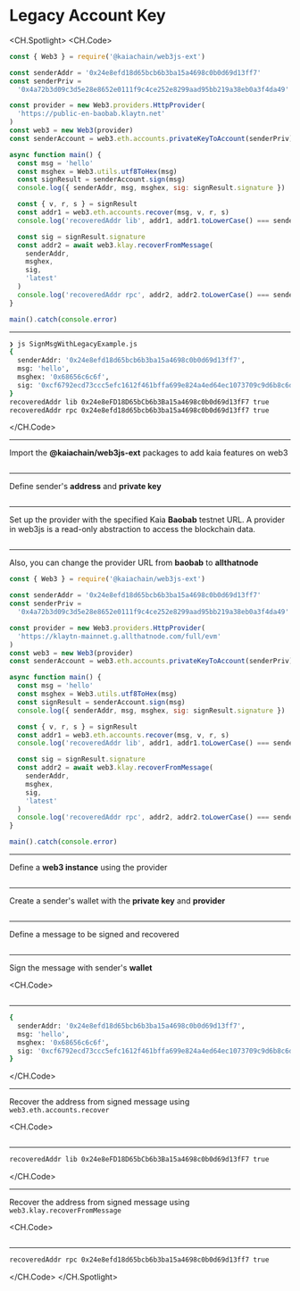 # Legacy Account Key

<CH.Spotlight>
<CH.Code>

```js SignMsgWithLegacyExample.js
const { Web3 } = require('@kaiachain/web3js-ext')

const senderAddr = '0x24e8efd18d65bcb6b3ba15a4698c0b0d69d13ff7'
const senderPriv =
  '0x4a72b3d09c3d5e28e8652e0111f9c4ce252e8299aad95bb219a38eb0a3f4da49'

const provider = new Web3.providers.HttpProvider(
  'https://public-en-baobab.klaytn.net'
)
const web3 = new Web3(provider)
const senderAccount = web3.eth.accounts.privateKeyToAccount(senderPriv)

async function main() {
  const msg = 'hello'
  const msghex = Web3.utils.utf8ToHex(msg)
  const signResult = senderAccount.sign(msg)
  console.log({ senderAddr, msg, msghex, sig: signResult.signature })

  const { v, r, s } = signResult
  const addr1 = web3.eth.accounts.recover(msg, v, r, s)
  console.log('recoveredAddr lib', addr1, addr1.toLowerCase() === senderAddr)

  const sig = signResult.signature
  const addr2 = await web3.klay.recoverFromMessage(
    senderAddr,
    msghex,
    sig,
    'latest'
  )
  console.log('recoveredAddr rpc', addr2, addr2.toLowerCase() === senderAddr)
}

main().catch(console.error)
```

---

```zsh output
❯ js SignMsgWithLegacyExample.js
{
  senderAddr: '0x24e8efd18d65bcb6b3ba15a4698c0b0d69d13ff7',
  msg: 'hello',
  msghex: '0x68656c6c6f',
  sig: '0xcf6792ecd73ccc5efc1612f461bffa699e824a4ed64ec1073709c9d6b8c6daf608060326371544811e2015398f7e48ad839e1f3c551e8cb7c3c82f10d226bd671b'
}
recoveredAddr lib 0x24e8eFD18D65bCb6b3Ba15a4698c0b0d69d13fF7 true
recoveredAddr rpc 0x24e8efd18d65bcb6b3ba15a4698c0b0d69d13ff7 true
```

</CH.Code>

---

Import the **@kaiachain/web3js-ext** packages to add kaia features on web3

```js SignMsgWithLegacyExample.js focus=1

```

---

Define sender's **address** and **private key**

```js SignMsgWithLegacyExample.js focus=3:4

```

---

Set up the provider with the specified Kaia **Baobab** testnet URL. A provider in web3js is a read-only abstraction to access the blockchain data.

```js SignMsgWithLegacyExample.js focus=6

```

---

Also, you can change the provider URL from **baobab** to **allthatnode**

```js SignMsgWithLegacyExample.js focus=6
const { Web3 } = require('@kaiachain/web3js-ext')

const senderAddr = '0x24e8efd18d65bcb6b3ba15a4698c0b0d69d13ff7'
const senderPriv =
  '0x4a72b3d09c3d5e28e8652e0111f9c4ce252e8299aad95bb219a38eb0a3f4da49'

const provider = new Web3.providers.HttpProvider(
  'https://klaytn-mainnet.g.allthatnode.com/full/evm'
)
const web3 = new Web3(provider)
const senderAccount = web3.eth.accounts.privateKeyToAccount(senderPriv)

async function main() {
  const msg = 'hello'
  const msghex = Web3.utils.utf8ToHex(msg)
  const signResult = senderAccount.sign(msg)
  console.log({ senderAddr, msg, msghex, sig: signResult.signature })

  const { v, r, s } = signResult
  const addr1 = web3.eth.accounts.recover(msg, v, r, s)
  console.log('recoveredAddr lib', addr1, addr1.toLowerCase() === senderAddr)

  const sig = signResult.signature
  const addr2 = await web3.klay.recoverFromMessage(
    senderAddr,
    msghex,
    sig,
    'latest'
  )
  console.log('recoveredAddr rpc', addr2, addr2.toLowerCase() === senderAddr)
}

main().catch(console.error)
```

---

Define a **web3 instance** using the provider

```js SignMsgWithLegacyExample.js focus=7

```

---

Create a sender's wallet with the **private key** and **provider**

```js SignMsgWithLegacyExample.js focus=8

```

---

Define a message to be signed and recovered

```js SignMsgWithLegacyExample.js focus=11

```

---

Sign the message with sender's **wallet**

<CH.Code>
```js SignMsgWithLegacyExample.js focus=12:14

````
---

```zsh output
{
  senderAddr: '0x24e8efd18d65bcb6b3ba15a4698c0b0d69d13ff7',
  msg: 'hello',
  msghex: '0x68656c6c6f',
  sig: '0xcf6792ecd73ccc5efc1612f461bffa699e824a4ed64ec1073709c9d6b8c6daf608060326371544811e2015398f7e48ad839e1f3c551e8cb7c3c82f10d226bd671b'
}
````

</CH.Code>

---

Recover the address from signed message using `web3.eth.accounts.recover`

<CH.Code>
```js SignMsgWithLegacyExample.js focus=16:18

````

---
```zsh output
recoveredAddr lib 0x24e8eFD18D65bCb6b3Ba15a4698c0b0d69d13fF7 true
````

</CH.Code>

---

Recover the address from signed message using `web3.klay.recoverFromMessage`

<CH.Code>
```js SignMsgWithLegacyExample.js focus=20:22

````
---
```zsh output
recoveredAddr rpc 0x24e8efd18d65bcb6b3ba15a4698c0b0d69d13ff7 true
````

</CH.Code>
</CH.Spotlight>
